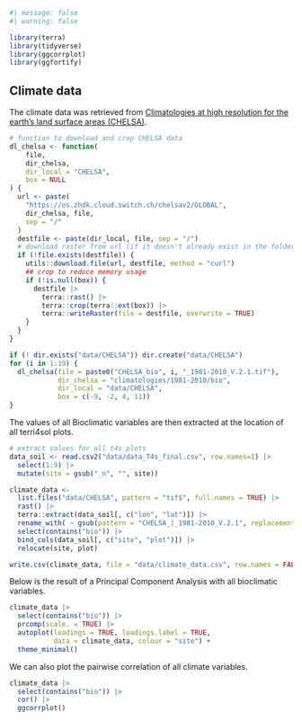 ```r
#| message: false
#| warning: false

library(terra)
library(tidyverse)
library(ggcorrplot)
library(ggfortify)
```

## Climate data {.unnumbered}

The climate data was retrieved from [Climatologies at high resolution for the earth's land surface areas (CHELSA)](https://chelsa-climate.org/).

```r
# function to download and crop CHELSA data
dl_chelsa <- function(
    file,
    dir_chelsa,
    dir_local = "CHELSA",
    box = NULL
) {
  url <- paste(
    "https://os.zhdk.cloud.switch.ch/chelsav2/GLOBAL",
    dir_chelsa, file,
    sep = "/"
  )
  destfile <- paste(dir_local, file, sep = "/")
  # download raster from url (if it doesn't already exist in the folder)
  if (!file.exists(destfile)) {
    utils::download.file(url, destfile, method = "curl")
    ## crop to reduce memory usage
    if (!is.null(box)) {
      destfile |> 
        terra::rast() |> 
        terra::crop(terra::ext(box)) |> 
        terra::writeRaster(file = destfile, overwrite = TRUE) 
    }
  }
}

if (! dir.exists("data/CHELSA")) dir.create("data/CHELSA")
for (i in 1:19) {
  dl_chelsa(file = paste0("CHELSA_bio", i, "_1981-2010_V.2.1.tif"), 
            dir_chelsa = "climatologies/1981-2010/bio", 
            dir_local = "data/CHELSA",
            box = c(-9, -2, 4, 11))
}
```

The values of all Bioclimatic variables are then extracted at the location of all terri4sol plots. 

```r
# extract values for all t4s plots
data_soil <- read.csv2("data/data_T4s_final.csv", row.names=1) |> 
  select(1:9) |> 
  mutate(site = gsub("_n", "", site))

climate_data <- 
  list.files("data/CHELSA", pattern = "tif$", full.names = TRUE) |> 
  rast() |> 
  terra::extract(data_soil[, c("lon", "lat")]) |> 
  rename_with( ~ gsub(pattern = "CHELSA_|_1981-2010_V.2.1", replacement = "", x = .x)) |> 
  select(contains("bio")) |> 
  bind_cols(data_soil[, c("site", "plot")]) |> 
  relocate(site, plot)

write.csv(climate_data, file = "data/climate_data.csv", row.names = FALSE)
```

Below is the result of a Principal Component Analysis with all bioclimatic variables. 

```r
climate_data |> 
  select(contains("bio")) |> 
  prcomp(scale. = TRUE) |> 
  autoplot(loadings = TRUE, loadings.label = TRUE, 
           data = climate_data, colour = "site") +
  theme_minimal()
```

We can also plot the pairwise correlation of all climate variables. 

```r
climate_data |> 
  select(contains("bio")) |> 
  cor() |> 
  ggcorrplot()
```

